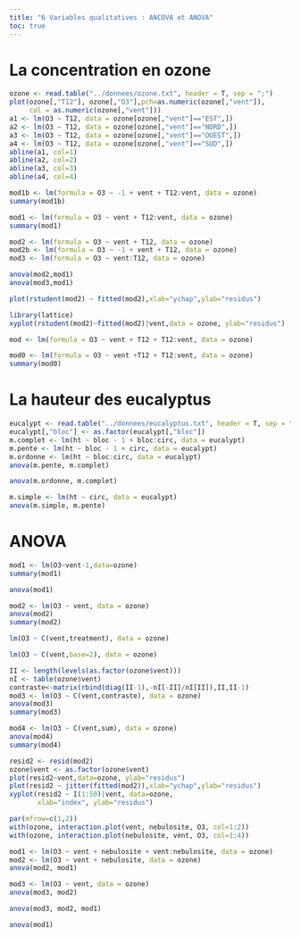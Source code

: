 ```yaml
---
title: "6 Variables qualitatives : ANCOVA et ANOVA"
toc: true
---
```


# La concentration en ozone

```r
ozone <- read.table("../donnees/ozone.txt", header = T, sep = ";")
plot(ozone[,"T12"], ozone[,"O3"],pch=as.numeric(ozone[,"vent"]),
     col = as.numeric(ozone[,"vent"]))
a1 <- lm(O3 ~ T12, data = ozone[ozone[,"vent"]=="EST",])
a2 <- lm(O3 ~ T12, data = ozone[ozone[,"vent"]=="NORD",])
a3 <- lm(O3 ~ T12, data = ozone[ozone[,"vent"]=="OUEST",])
a4 <- lm(O3 ~ T12, data = ozone[ozone[,"vent"]=="SUD",])
abline(a1, col=1)
abline(a2, col=2)
abline(a3, col=3)
abline(a4, col=4)
```

```r
mod1b <- lm(formula = O3 ~ -1 + vent + T12:vent, data = ozone)
summary(mod1b)
```

```r
mod1 <- lm(formula = O3 ~ vent + T12:vent, data = ozone)
summary(mod1)
```

```r
mod2 <- lm(formula = O3 ~ vent + T12, data = ozone)
mod2b <- lm(formula = O3 ~ -1 + vent + T12, data = ozone)
mod3 <- lm(formula = O3 ~ vent:T12, data = ozone)
```

```r
anova(mod2,mod1)
anova(mod3,mod1)
```

```r
plot(rstudent(mod2) ~ fitted(mod2),xlab="ychap",ylab="residus")
```

```r
library(lattice)
xyplot(rstudent(mod2)~fitted(mod2)|vent,data = ozone, ylab="residus")
```

```r
mod <- lm(formula = O3 ~ vent + T12 + T12:vent, data = ozone)
```

```r
mod0 <- lm(formula = O3 ~ vent +T12 + T12:vent, data = ozone)
summary(mod0)
```


# La hauteur des eucalyptus

```r
eucalypt <- read.table("../donnees/eucalyptus.txt", header = T, sep = ";")
eucalypt[,"bloc"] <- as.factor(eucalypt[,"bloc"])
m.complet <- lm(ht ~ bloc - 1 + bloc:circ, data = eucalypt)
m.pente <- lm(ht ~ bloc - 1 + circ, data = eucalypt)
m.ordonne <- lm(ht ~ bloc:circ, data = eucalypt)
anova(m.pente, m.complet)
```


```r
anova(m.ordonne, m.complet)
```



```r
m.simple <- lm(ht ~ circ, data = eucalypt)
anova(m.simple, m.pente)
```

# ANOVA

```r
mod1 <- lm(O3~vent-1,data=ozone)
summary(mod1)
```

```r
anova(mod1)
```

```r
mod2 <- lm(O3 ~ vent, data = ozone)
anova(mod2)
summary(mod2)
```

```r
lm(O3 ~ C(vent,treatment), data = ozone)
```

```r
lm(O3 ~ C(vent,base=2), data = ozone)
```

```r
II <- length(levels(as.factor(ozone$vent)))
nI <- table(ozone$vent)
contraste<-matrix(rbind(diag(II-1),-nI[-II]/nI[II]),II,II-1)
mod3 <- lm(O3 ~ C(vent,contraste), data = ozone)
anova(mod3)
summary(mod3)
```



```r
mod4 <- lm(O3 ~ C(vent,sum), data = ozone) 
anova(mod4)
summary(mod4)
```

```r
resid2 <- resid(mod2)
ozone$vent <- as.factor(ozone$vent)
plot(resid2~vent,data=ozone, ylab="residus")
plot(resid2 ~ jitter(fitted(mod2)),xlab="ychap",ylab="residus")
xyplot(resid2 ~ I(1:50)|vent, data=ozone,
       xlab="index", ylab="residus")
```


```r
par(mfrow=c(1,2))
with(ozone, interaction.plot(vent, nebulosite, O3, col=1:2))
with(ozone, interaction.plot(nebulosite, vent, O3, col=1:4))
```
```r
mod1 <- lm(O3 ~ vent + nebulosite + vent:nebulosite, data = ozone)
mod2 <- lm(O3 ~ vent + nebulosite, data = ozone)
anova(mod2, mod1)
```


```r
mod3 <- lm(O3 ~ vent, data = ozone)
anova(mod3, mod2)
```

```r
anova(mod3, mod2, mod1)
```

```r
anova(mod1)
```

